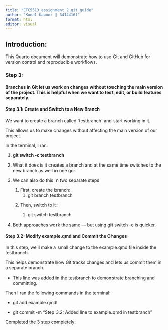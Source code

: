 ```yaml
---
title: "ETC5513_assignment_2_git_guide"
author: "Kunal Kapoor | 34144161"
format: html
editor: visual
---
```


## Introduction:

This Quarto document will demonstrate how to use Git and GitHub for version control and reproducible workflows.

### Step 3:

#### Branches in Git let us work on changes without touching the main version of the project. This is helpful when we want to test, edit, or build features separately.

#### Step 3.1: Create and Switch to a New Branch

We want to create a branch called \`testbranch\` and start working in it.

This allows us to make changes without affecting the main version of our project.

In the terminal, I ran:

1.  **git switch -c testbranch**

2.  What it does is it creates a branch and at the same time switches to the new branch as well in one go:

3.  We can also do this in two separate steps

    1.  First, create the branch:
        1.  git branch testbranch

    <!-- -->

    2.  Then, switch to it:

        1.  git switch testbranch

4.  Both approaches work the same — but using git switch -c is quicker.

#### Step 3.2: Modify example.qmd and Commit the Changes

In this step, we’ll make a small change to the example.qmd file inside the testbranch.

This helps demonstrate how Git tracks changes and lets us commit them in a separate branch.

-   This line was added in the testbranch to demonstrate branching and committing.

Then I ran the following commands in the terminal:

-   git add example.qmd

-   git commit -m "Step 3.2: Added line to example.qmd in testbranch"

Completed the 3 step completely:
